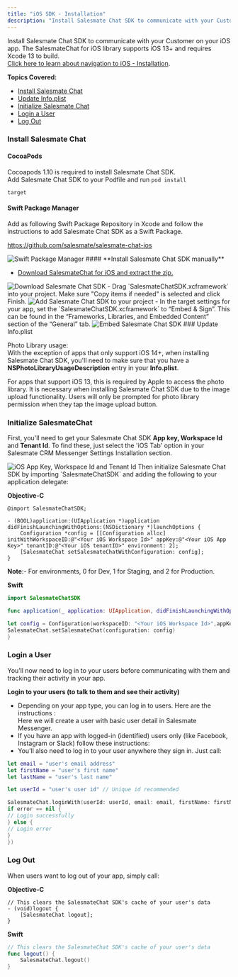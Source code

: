 ```yaml
---
title: "iOS SDK - Installation"
description: "Install Salesmate Chat SDK to communicate with your Customer on your iOS app. The SalesmateChat for iOS library supports iOS 13+ and requires Xcode 13..."
---
```


Install Salesmate Chat SDK to communicate with your Customer on your iOS app. The SalesmateChat for iOS library supports iOS 13+ and requires Xcode 13 to build.  
[Click here to learn about navigation to iOS - Installation](https://support.salesmate.io/hc/en-us/articles/7972525508633).

**Topics Covered:**

- [Install Salesmate Chat](https://support.salesmate.io/hc/en-us/articles/9811587156889-iOS-SDK-Installation#temp:C:SEaa23c3fb818d0499593caf6d2d)
- [Update Info.plist](https://support.salesmate.io/hc/en-us/articles/9811587156889-iOS-SDK-Installation#temp:C:SEac7ff897d86524819842806708)
- [Initialize Salesmate Chat](https://support.salesmate.io/hc/en-us/articles/9811587156889-iOS-SDK-Installation#temp:C:SEace7985a1f8a54ab28194a0811)
- [Login a User](https://support.salesmate.io/hc/en-us/articles/9811587156889-iOS-SDK-Installation#temp:C:SEa0ca3437f6d3c4c7bac661be0c)
- [Log Out](https://support.salesmate.io/hc/en-us/articles/9811587156889-iOS-SDK-Installation#temp:C:SEac32475cf1423408caeb973f1f)

### Install Salesmate Chat

#### **CocoaPods**

Cocoapods 1.10 is required to install Salesmate Chat SDK.  
Add Salesmate Chat SDK to your Podfile and run `pod install`

```
target
```

#### **Swift Package Manager**

Add as following Swift Package Repository in Xcode and follow the instructions to add Salesmate Chat SDK as a Swift Package.

https://github.com/salesmate/salesmate-chat-ios

<img src="images/001-swift-package-manager-10009369292825.jpg" alt="Swift Package Manager" />
#### **Install Salesmate Chat SDK manually**

- [Download SalesmateChat for iOS and extract the zip.](https://github.com/salesmate/SalesmateChat-iOS/archive/refs/heads/main.zip)

<img src="images/002-download-salesmate-chat-sdk-10009369102745.png" alt="Download Salesmate Chat SDK" />
- Drag `SalesmateChatSDK.xcframework` into your project. Make sure "Copy items if needed" is selected and click Finish.

<img src="images/003-add-salesmate-chat-sdk-to-your-project-10009352533145.png" alt="Add Salesmate Chat SDK to your project" />
- In the target settings for your app, set the `SalesmateChatSDK.xcframework` to “Embed & Sign”. This can be found in the “Frameworks, Libraries, and Embedded Content” section of the “General” tab.

<img src="images/004-embed-salesmate-chat-sdk-10009394372761.png" alt="Embed Salesmate Chat SDK" />
### Update Info.plist

Photo Library usage:  
With the exception of apps that only support iOS 14+, when installing Salesmate Chat SDK, you'll need to make sure that you have a **NSPhotoLibraryUsageDescription** entry in your **Info.plist**.

For apps that support iOS 13, this is required by Apple to access the photo library. It is necessary when installing Salesmate Chat SDK due to the image upload functionality. Users will only be prompted for photo library permission when they tap the image upload button.

### Initialize SalesmateChat

First, you'll need to get your Salesmate Chat SDK **App key, Workspace Id** and **Tenant Id**. To find these, just select the 'iOS Tab' option in your Salesmate CRM Messenger Settings Installation section.

<img src="images/005-ios-app-key-workspace-id-and-tenant-id-50774166959257.png" alt="iOS App Key, Workspace Id and Tenant Id" />
Then initialize Salesmate Chat SDK by importing `SalesmateChatSDK` and adding the following to your application delegate:

**Objective-C**

```objc
@import SalesmateChatSDK;

- (BOOL)application:(UIApplication *)application didFinishLaunchingWithOptions:(NSDictionary *)launchOptions {
    Configuration *config = [[Configuration alloc] initWithWorkspaceID:@"<Your iOS Workspace Id>" appKey:@"<Your iOS App Key>" tenantID:@"<Your iOS tenantID>" environment: 2];
    [SalesmateChat setSalesmateChatWithConfiguration: config];
}
```

**Note**:- For environments, 0 for Dev, 1 for Staging, and 2 for Production.

**Swift**

```swift
import SalesmateChatSDK

func application(_ application: UIApplication, didFinishLaunchingWithOptions launchOptions: [UIApplication.LaunchOptionsKey: Any]?) -> Bool {

let config = Configuration(workspaceID: "<Your iOS Workspace Id>",appKey: "<Your iOS App Key>",tenantID: "<Your iOS tenantID>")
SalesmateChat.setSalesmateChat(configuration: config)
}
```

### Login a User

You’ll now need to log in to your users before communicating with them and tracking their activity in your app.

**Login to your users (to talk to them and see their activity)**

- Depending on your app type, you can log in to users. Here are the instructions :  
  Here we will create a user with basic user detail in Salesmate Messenger.
- If you have an app with logged-in (identified) users only (like Facebook, Instagram or Slack) follow these instructions:
- You’ll also need to log in to your user anywhere they sign in. Just call:

```swift
let email = "user's email address"
let firstName = "user's first name"
let lastName = "user's last name"
```

```swift
let userId = "user's user id" // Unique id recommended

SalesmateChat.loginWith(userId: userId, email: email, firstName: firstName, lastName: lastName, completion: { (success, error) in
if error == nil {
// Login successfully
} else {
// Login error
}
})
```

### Log Out

When users want to log out of your app, simply call:

**Objective-C**

```objc
// This clears the SalesmateChat SDK's cache of your user's data
- (void)logout {
    [SalesmateChat logout];
}
```

**Swift**

```swift
// This clears the SalesmateChat SDK's cache of your user's data
func logout() {
    SalesmateChat.logout()
}
```
